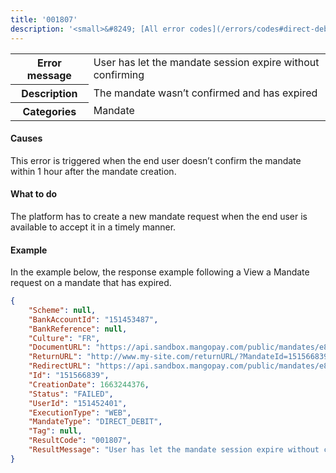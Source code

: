 ```yaml
---
title: '001807'  
description: '<small>&#8249; [All error codes](/errors/codes#direct-debit)</small>'
---
```

  
<table>
    <tbody>
        <tr>
            <th class="header"><strong>Error message</strong></th>
            <td class="table-content">User has let the mandate session expire without confirming</td>
        </tr>
        <tr>
            <th class="header"><strong>Description</strong></th>
            <td class="table-content">The mandate wasn’t confirmed and has expired</td>
        </tr>
        <tr>
            <th class="header"><strong>Categories</strong></th>
            <td class="table-content">  
<div class="label">Mandate</div>
</td>
        </tr>
    </tbody>
</table>  

#### Causes  

This error is triggered when the end user doesn’t confirm the mandate within 1 hour after the mandate creation.  

#### What to do  

The platform has to create a new mandate request when the end user is available to accept it in a timely manner.  

#### Example  

In the example below, the response example following a View a Mandate request on a mandate that has expired.  
```json API response
{
    "Scheme": null,
    "BankAccountId": "151453487",
    "BankReference": null,
    "Culture": "FR",
    "DocumentURL": "https://api.sandbox.mangopay.com/public/mandates/e8a73d/5b7b0ca367b144d39670be5f76dc1b71/document",
    "ReturnURL": "http://www.my-site.com/returnURL/?MandateId=151566839",
    "RedirectURL": "https://api.sandbox.mangopay.com/public/mandates/e8a73d/5b7b0ca367b144d39670be5f76dc1b71/confirmation",
    "Id": "151566839",
    "CreationDate": 1663244376,
    "Status": "FAILED",
    "UserId": "151452401",
    "ExecutionType": "WEB",
    "MandateType": "DIRECT_DEBIT",
    "Tag": null,
    "ResultCode": "001807",
    "ResultMessage": "User has let the mandate session expire without confirming"
}
```